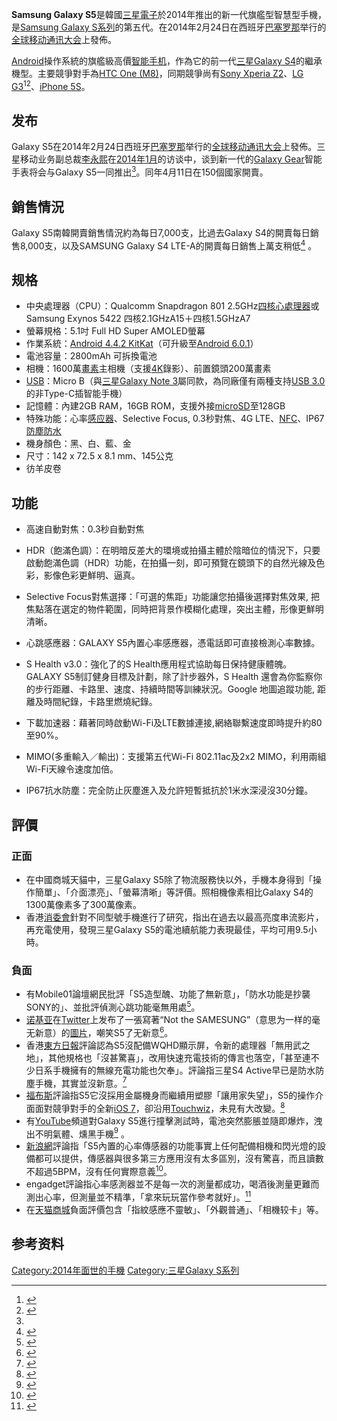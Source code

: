 {{noteTA
|T=zh-tw:三星Galaxy S5;zh-hk:Samsung Galaxy S5;zh-cn:三星盖乐世S5
|1=zh-tw:三星Galaxy S5;zh-hk:Samsung Galaxy S5;zh-cn:三星盖乐世S5
|2=zh-tw:三星Galaxy S4;zh-hk:Samsung Galaxy S4;zh-cn:三星盖乐世S4
|3=zh-tw:Galaxy;zh-hk:Galaxy;zh-cn:盖乐世
|4=zh-tw:三星Galaxy S6;zh-hk:Samsung Galaxy S6;zh-cn:三星盖乐世S6
|5=zh-tw:三星Galaxy;zh-hk:Samsung Galaxy;zh-cn:三星盖乐世
|6=zh-hans:智能手机;zh-hant:智慧型手機;zh-tw:智慧型手機;zh-hk:智能手機;zh-mo:智能手機;
|7=zh-hans:照相手机;zh-hant:照相手機;zh-tw:照相手機;zh-hk:相機手機;zh-mo:相機手機;
}}

{{newsrelease|time=2014-04-05T05:00:48+00:00}}
{{Infobox Mobile
| name          = Samsung Galaxy S5
| modelnumber   = SM-G900H, SM-G900R4, SM-G900V
| logo         = Samsung_Galaxy_S5_logo.svg
| logosize     = 250
| image        = Samsung Galaxy S5.png
| imagesize   = 200
| caption       = 
| manufacturer  = [[三星电子|三星电子]]
| slogan        = 点亮我生活<br>My life powered by Samsung Galaxy S5
| series        = [[三星Galaxy_S系列|Galaxy S]]
| networks      = [[2.5G|2.5G]]：[[GSM|GSM]]/[[GPRS|GPRS]]/[[EDGE|EDGE]] – 850、900、1800、1900 MHz<br />[[3G|3G]]：[[HSDPA|HSDPA]] – 850、900、1900、2100 MHz<br />[[4G|4G]]：[[LTE|LTE]] – 800、850、900、1800、2100、2600 MHz
| released      = 2014年2月24日<ref>{{Cite web |url=http://techland.time.com/2014/02/05/samsung-galaxy-s5-rumor-roundup/ |title=Samsung Galaxy S5 Rumor Roundup |accessdate=2014-02-17 |archive-date=2014-02-09 |archive-url=https://web.archive.org/web/20140209120035/http://techland.time.com/2014/02/05/samsung-galaxy-s5-rumor-roundup/ |dead-url=no }}</ref><ref>{{Cite web |url=http://androidspin.com/2014/02/10/two-samsung-galaxy-s5-variants-get-benchmarked-reveal-interesting-specs/ |title=Two Samsung Galaxy S5 variants get benchmarked and reveal some very interesting Specs |accessdate=2014-02-17 |archive-date=2014-02-22 |archive-url=https://web.archive.org/web/20140222011311/http://androidspin.com/2014/02/10/two-samsung-galaxy-s5-variants-get-benchmarked-reveal-interesting-specs/ |dead-url=yes }}</ref>
| available     = {{Start date and age|2014|04|11|mf=yes}}<br>{{Start date and age|2014|04|18|df=yes}}(中國)
| discontinued  = <!-- {{End date|YYYY|MM|DD}} -->
| status        = 正式发布
| unitssold     = 
| unitsshipped  = 
| predecessor   = [[三星Galaxy_S4|Samsung Galaxy S4]]
| successor     = [[三星Galaxy_S6|Samsung Galaxy S6]]
| related       = [[Samsung_Galaxy_S5_Active|Samsung Galaxy S5 Active]]<br>[[Samsung_Galaxy_Note_4|Samsung Galaxy Note 4]]<br>[[Samsung_Galaxy_Note_Edge|Samsung Galaxy Note Edge]]
| type          = [[觸控式螢幕|觸控式螢幕]] [[智慧型手機|智慧型手機]]
| form          = 直板
| size          = {{convert|142|mm|in|abbr=on}}（長）<br />{{convert|72.5|mm|in|abbr=on}}（寬）<br />{{convert|8.1|mm|in|abbr=on}}（高）
| weight        = {{convert|145|g|oz|abbr=on}}
| os            = [[Android|Android 4.4.2]]<br>[[Android|Android 6.0.1]]（目前最新版本）
| root_access   =
| soc           = Qualcomm Snapdragon 801
| cpu           = 四核 2.5GHz
| gpu           = Adreno 330
| memory        = 2GB RAM DDR3 933MHz
| storage       = 16/32GB
| memory_card   = microSD (最高支持 128 GB)
| battery       = 2800mAh
| input         = {{Collapsible list
  | title = 列表
  | [[加速度传感器|加速度传感器]]
  | [[手势|手势]]感应器
  | [[陀螺仪|陀螺仪]]
  | [[心率|心率]]感应器
  | [[指纹|指纹]]感应器
}}
| display       = 1920 x 1080 (5.1 英寸)
| rear_camera   = 16MP
| front_camera  = 2.1MP
| sound         = 
| connectivity  = {{Collapsible list
|title=完整规格
| [[LTE|LTE]] Cat.4
|[[Wi-Fi|Wi-Fi]]
|[[Wi-Fi_MIMO|Wi-Fi MIMO]]
|[[Wi-Fi_Direct|Wi-Fi Direct]]
|[[Wi-Fi_hotspot|Wi-Fi hotspot]]
|[[Digital_Living_Network_Alliance|DLNA]]
|[[GPS|GPS]]/[[GLONASS|GLONASS]]
|[[Near_Field_Communication|NFC]]
|[[Bluetooth|Bluetooth]]
|[[Universal_Serial_Bus|USB]] (Micro-B port, USB charging)
|[[USB_On-The-Go|USB OTG]]
|3.5 mm (0.14 in) [[Phone_connector_(audio)|耳機孔]]
}}
| other         = 
| sar           = 
| hac           = 
| website       =
| references    =
}}
'''Samsung Galaxy S5'''是韓國[[三星電子|三星電子]]於2014年推出的新一代旗艦型智慧型手機，是[[Samsung_Galaxy_S系列|Samsung Galaxy S系列]]的第五代。在2014年2月24日在西班牙[[巴塞罗那|巴塞罗那]]举行的[[全球移动通讯大会|全球移动通讯大会]]上發佈。

[[Android|Android]]操作系統的旗艦級高價[[智能手机|智能手机]]，作為它的前一代[[三星Galaxy_S4|三星Galaxy S4]]的繼承機型。主要競爭對手為[[HTC_One_(M8)|HTC One (M8)]]，同期競爭尚有[[Sony_Xperia_Z2|Sony Xperia Z2]]、[[LG_G3|LG G3]]<ref name="dailymail">{{cite web|url=http://www.dailymail.co.uk/sciencetech/article-2536489/Samsung-Galaxy-S5-launch-April-rumours-suggest-phone-IRIS-scanning-technology.html|title=Samsung Galaxy S5 will launch in April - and it could come complete with IRIS scanning technology|work=[[Daily_Mail|Mail Online]]|publisher=[[Daily_Mail|Daily Mail]], [[The_Mail_on_Sunday|The Mail on Sunday]] & [[Metro_(British_newspaper)|Metro]] Media Group|date=January 9, 2014|accessdate=January 10, 2014|last=Woollaston|first=Victoria|archive-date=2014-01-15|archive-url=https://web.archive.org/web/20140115135043/http://www.dailymail.co.uk/sciencetech/article-2536489/Samsung-Galaxy-S5-launch-April-rumours-suggest-phone-IRIS-scanning-technology.html|dead-url=no}}</ref><ref name="bloomberg">{{cite web|url=http://www.bloomberg.com/news/2014-01-09/samsung-plans-galaxy-s5-by-april-with-possible-eye-scan-security.html|title=Samsung Plans Galaxy S5 by April as Eye Scanner Studied|last=Lee|first=Jungah|work=[[Bloomberg_L.P.|Bloomberg]] Technology|publisher=[[Bloomberg_L.P.|Bloomberg]]|date=January 9, 2014|accessdate=January 10, 2014|archive-date=2014-02-19|archive-url=https://web.archive.org/web/20140219015944/http://www.bloomberg.com/news/2014-01-09/samsung-plans-galaxy-s5-by-april-with-possible-eye-scan-security.html|dead-url=no}}</ref>、[[iPhone_5S|iPhone 5S]]。

==发布==
Galaxy S5在2014年2月24日西班牙[[巴塞罗那|巴塞罗那]]举行的[[全球移动通讯大会|全球移动通讯大会]]上發佈。三星移动业务副总裁[[李永熙|李永熙]]在[[2014年1月|2014年1月]]的访谈中，谈到新一代的[[Galaxy_Gear|Galaxy Gear]]智能手表将会与Galaxy S5一同推出<ref name="bloomberg"/>。同年4月11日在150個國家開賣。

==銷售情況==
Galaxy S5南韓開賣銷售情況約為每日7,000支，比過去Galaxy S4的開賣每日銷售8,000支，以及SAMSUNG Galaxy S4 LTE-A的開賣每日銷售上萬支稍低<ref>{{cite web|title=Galaxy S5 韓國開賣比 Galaxy S4 差|url=http://www.beephone.com.tw/shownews.php?id=12885|accessdate=2014-04-10|date=2014-04-07|archive-date=2014-04-13|archive-url=https://web.archive.org/web/20140413132233/http://www.beephone.com.tw/shownews.php?id=12885|dead-url=no}}</ref> 。

==规格==
* 中央處理器（CPU）：Qualcomm Snapdragon 801 2.5GHz[[多核心處理器|四核心處理器]]或Samsung Exynos 5422 四核2.1GHzA15＋四核1.5GHzA7
* 螢幕規格：5.1吋 Full HD Super AMOLED螢幕
* 作業系統：[[Android_KitKat|Android 4.4.2 KitKat]]（可升級至[[Android_Marshmallow|Android 6.0.1]]）
* 電池容量：2800mAh 可拆換電池
* 相機：1600萬[[畫素|畫素]]主相機（支援[[4K|4K]]錄影）、前置鏡頭200萬畫素
* [[USB|USB]]：Micro B（與[[三星Galaxy_Note_3|三星Galaxy Note 3]]屬同款，為同廠僅有兩種支持[[USB_3.0|USB 3.0]]的非Type-C插智能手機）
* 記憶體：內建2GB RAM，16GB ROM，支援外接[[microSD|microSD]]至128GB
* 特殊功能：心率[[感应器|感应器]]、Selective Focus, 0.3秒對焦、4G LTE、[[NFC|NFC]]、IP67[[IP代碼|防塵]][[防水|防水]]
* 機身顏色：黑、白、藍、金
* 尺寸：142 x 72.5  x 8.1 mm、145公克
* 彷羊皮卷

==功能==
*高速自動對焦：0.3秒自動對焦

*HDR（飽滿色調）：在明暗反差大的環境或拍攝主體於陰暗位的情況下，只要啟動飽滿色調（HDR）功能，在拍攝一刻，即可預覽在鏡頭下的自然光線及色彩，影像色彩更鮮明、逼真。

*Selective Focus對焦選擇：「可選的焦距」功能讓您拍攝後選擇對焦效果, 把焦點落在選定的物件範圍，同時把背景作模糊化處理，突出主體，形像更鮮明清晰。

*心跳感應器：GALAXY S5內置心率感應器，憑電話即可直接檢測心率數據。

*S Health v3.0：強化了的S Health應用程式協助每日保持健康體魄。GALAXY S5制訂健身目標及計劃，除了計步器外，S Health 還會為你監察你的步行距離、卡路里、速度、持續時間等訓練狀況。Google 地圖追蹤功能, 距離及時間紀錄，卡路里燃燒紀錄。

*下載加速器：藉著同時啟動Wi-Fi及LTE數據連接,網絡聯繫速度即時提升約80至90%。

*MIMO(多重輸入／輸出)：支援第五代Wi-Fi 802.11ac及2x2 MIMO，利用兩組Wi-Fi天線令速度加倍。

*IP67抗水防塵：完全防止灰塵進入及允許短暫抵抗於1米水深浸沒30分鐘。

==評價==
===正面===
{{expand-section}}
*在中國商城天貓中，三星Galaxy S5除了物流服務快以外，手機本身得到「操作簡單」、「介面漂亮」、「螢幕清晰」等評價。照相機像素相比Galaxy S4的1300萬像素多了300萬像素。
*香港[[消委會|消委會]]針對不同型號手機進行了研究，指出在過去以最高亮度串流影片，再充電使用，發現三星Galaxy S5的電池續航能力表現最佳，平均可用9.5小時。

===負面===
* 有Mobile01論壇網民批評「S5造型醜、功能了無新意」，「防水功能是抄襲SONY的」、並批評偵測心跳功能毫無用處<ref>{{cite web | url=http://www.appledaily.com.tw/realtimenews/article/3c/20140225/350648/網友看衰三星S5%E3%80%80「一點驚喜都沒有」 | title=網友看衰三星S5　「一點驚喜都沒有」 | date=2014-02-25 | accessdate=2014-02-27 | archive-date=2014-06-04 | archive-url=https://web.archive.org/web/20140604102059/http://www.appledaily.com.tw/realtimenews/article/3c/20140225/350648/%E7%B6%B2%E5%8F%8B%E7%9C%8B%E8%A1%B0%E4%B8%89%E6%98%9FS5%E3%80%80%E3%80%8C%E4%B8%80%E9%BB%9E%E9%A9%9A%E5%96%9C%E9%83%BD%E6%B2%92%E6%9C%89%E3%80%8D | dead-url=no }}</ref>。
* [[诺基亚|诺基亚]]在[[Twitter|Twitter]]上发布了一張寫著“Not the SAMESUNG”（意思为一样的毫无新意）的[https://web.archive.org/web/20140407083753/http://www.xapcn.com/uploads/allimg/140225/1_140225154814_2_lit.png 圖片]，嘲笑S5了无新意<ref>{{cite web | url=http://www.xapcn.com/news/113908.html | title=诺基亚推特调侃三星Galaxy S5毫无新意 | date=2014-02-25 | accessdate=2014-02-27 | deadurl=yes | archiveurl=https://web.archive.org/web/20140407083802/http://www.xapcn.com/news/113908.html | archivedate=2014-04-07 }}</ref>。
* 香港[[東方日報|東方日報]]評論認為S5沒配備WQHD顯示屏，令新的處理器「無用武之地」，其他規格也「沒甚驚喜」，改用快速充電技術的傳言也落空，「甚至連不少日系手機擁有的無線充電功能也欠奉」。評論指三星S4 Active早已是防水防塵手機，其實並沒新意。<ref>{{cite web | url=http://orientaldaily.on.cc/cnt/china_world/20140226/00180_016.html | title=三星Galaxy S5難掀換機衝動 | accessdate=2014-02-27 | archive-date=2014-03-06 | archive-url=https://web.archive.org/web/20140306151235/http://orientaldaily.on.cc/cnt/china_world/20140226/00180_016.html | dead-url=no }}</ref>
* [[福布斯|福布斯]]評論指S5它沒採用金屬機身而繼續用塑膠「讓用家失望」，S5的操作介面面對競爭對手的全新[[iOS_7|iOS 7]]，卻沿用[[Touchwiz|Touchwiz]]，未見有大改變。<ref>{{cite web | url=http://the-sun.on.cc/cnt/china_world/20140226/00423_001.html | title=Galaxy S5被彈唔值得買 | accessdate=2014-02-27 | archive-date=2014-03-09 | archive-url=https://web.archive.org/web/20140309135159/http://the-sun.on.cc/cnt/china_world/20140226/00423_001.html | dead-url=no }}</ref>
* 有[[YouTube|YouTube]]頻道對Galaxy S5進行撞擊測試時，電池突然膨脹並隨即爆炸，洩出不明氣體、燻黑手機<ref>{{cite web|title=攞嚟衰！鐵鎚重擊 Galaxy S5 電池鏡頭前爆炸|url=http://www.eprice.com.hk/fun/talk/19/4730/|accessdate=2014-04-10|archive-date=2014-04-11|archive-url=https://web.archive.org/web/20140411221625/http://www.eprice.com.hk/fun/talk/19/4730/|dead-url=no}}</ref> 。
* [[新浪網|新浪網]]評論指「S5內置的心率傳感器的功能事實上任何配備相機和閃光燈的設備都可以提供，傳感器與很多第三方應用沒有太多區別，沒有驚喜，而且讀數不超過5BPM，沒有任何實際意義<ref>{{cite web|title=Samsung Galaxy S5的心率傳感器其實毫無意義(視訊)|url=http://digital.sina.com.hk/news/-7-1506909/1.html|accessdate=2014-04-10|date=2014-04-08|deadurl=yes|archiveurl=https://web.archive.org/web/20140413155008/http://digital.sina.com.hk/news/-7-1506909/1.html|archivedate=2014-04-13}}</ref>。
* engadget評論指心率感測器並不是每一次的測量都成功，喝酒後測量更難而測出心率，但測量並不精準，「拿來玩玩當作參考就好」。<ref>{{cite web|title=石專欄：使用 Samsung Galaxy S5 一星期以後|url=http://chinese.engadget.com/2014/04/09/mr-stoneip-samsung-galaxy-s5-a-week-experience/|accessdate=2014-04-10|date=2014-04-09|archive-date=2014-04-12|archive-url=https://web.archive.org/web/20140412044117/http://chinese.engadget.com/2014/04/09/mr-stoneip-samsung-galaxy-s5-a-week-experience|dead-url=no}}</ref>
* 在[[天猫商城|天猫商城]]負面評價包含「指紋感應不靈敏」、「外觀普通」、「相機较卡」等。

==参考资料==
{{reflist}}

{{S-start}}
{{Succession box
|title  = Samsung Galaxy S5
|years  = 2014
|before = [[三星Galaxy_S4|Samsung Galaxy S4]]
|after  = [[三星Galaxy_S6|Samsung Galaxy S6<br />Samsung Galaxy S6 Edge<br />Samsung Galaxy S6 Edge+]]
}}
{{S-end}}
{{Galaxy S}}

[[Category:2014年面世的手機|Category:2014年面世的手機]]
[[Category:三星Galaxy_S系列|Category:三星Galaxy S系列]]